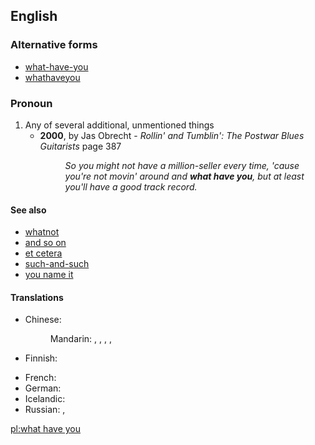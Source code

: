 ==English==

===Alternative forms===
* [[what-have-you]]
* [[whathaveyou]]

===Pronoun===
{{head|en|pronoun|head=[[what]] [[have]] [[you]]}}

# Any of several additional, unmentioned things
#* '''2000''', by Jas Obrecht - ''Rollin' and Tumblin': The Postwar Blues Guitarists'' page 387
#*: ''So you might not have a million-seller every time, 'cause you're not movin' around and '''what have you''', but at least you'll have a good track record.''

====See also====
* [[whatnot]]
* [[and so on]]
* [[et cetera]]
* [[such-and-such]]
* [[you name it]]

====Translations====
{{trans-top|any of several additional things}}
* Chinese:
*: Mandarin: {{t-|cmn|之類|alt=之類的|sc=Hani}}, {{t-|cmn|之类|alt=之类的|tr=zhīlèi de|sc=Hani}}, {{t-|cmn|什麼的|sc=Hani}}, {{t-|cmn|什么的|tr=shénmede|sc=Hani}}, {{t-|cmn|等等|tr=děngděng|sc=Hani}}
* Finnish: {{t+|fi|jokin}}
{{trans-mid}}
* French: {{t-|fr|quoi que ce soit}}
* German: {{t+|de|und so weiter}}
* Icelandic: {{t-|is|og þvíumlíkt}}
* Russian: {{t-|ru|и прочее|tr=i próčeje}},  {{t-|ru|и всякая всячина|tr=i vsjákaja vsjáčina}}
{{trans-bottom}}

[[pl:what have you]]